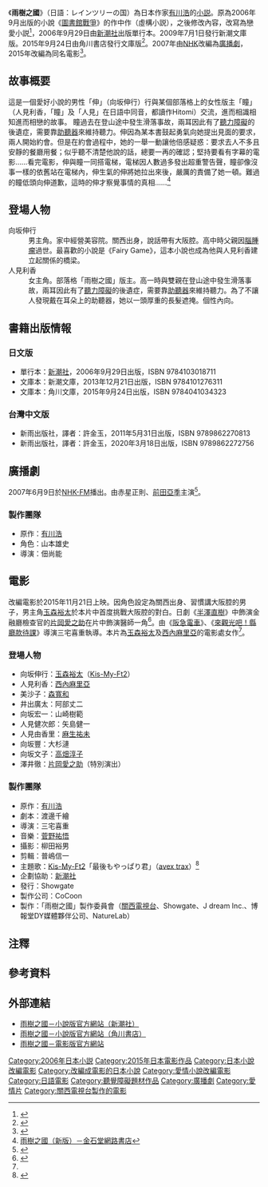 《'''雨樹之國'''》（日語：レインツリーの国）為日本作家[[有川浩|有川浩]]的[[小説|小説]]。原為2006年9月出版的小說《[[圖書館戰爭|圖書館戰爭]]》的作中作（虛構小説），之後修改內容，改寫為戀愛小説<ref>{{Cite book|author =有川浩|title =レインツリーの国 |publisher =新潮社 |pages =200 - 203|chapter =あとがき}}</ref>，2006年9月29日由[[新潮社|新潮社]]出版單行本。2009年7月1日發行新潮文庫版。2015年9月24日由角川書店發行文庫版<ref>{{cite news|url=http://raintree-movie.tumblr.com/post/128079179666/|title=9/25(金)より、映画原作小説 発売決定！|publisher=映画『レインツリーの国』公式サイト|date=2015-09-01|accessdate=2015-09-02}}</ref>。2007年由[[NHK|NHK]]改編為[[廣播劇|廣播劇]]，2015年改編為同名電影<ref name="movie">{{cite news|url=http://www.cinematoday.jp/page/N0067681|title=キスマイ玉森、有川浩「レインツリーの国」実写化で映画初主演！|publisher=シネマトゥデイ|date=2014-10-29|accessdate=2014-10-29}}</ref>。

{{Infobox Book 
| name                 = 雨樹之國
| image                = 
| image_caption        = 
| author               = 有川浩
| title_orig           = {{lang|ja|レインツリーの国}}
| translator           = {{flagicon|TWN}} 許金玉
| illustrator          =
| cover_artist         = 
| country              = {{flagicon|JPN}} 日本
| language             = 日文
| series               = 
| subject              = 戀愛小說
| genre                = 平裝書
| publisher            = {{flagicon|JPN}} 新潮社（單行本）<br />{{flagicon|JPN}} 新潮文庫（文庫版）<br />{{flagicon|JPN}} 角川文庫（文庫版）<br />{{flagicon|TWN}} 新雨出版社
| release_date         = {{flagicon|JPN}} 2006年9月29日（新潮社單行本）<br />{{flagicon|JPN}} 2013年12月21日（新潮文庫版）<br />{{flagicon|JPN}} 2015年9月24日（角川文庫版）<br />{{flagicon|TWN}} 2011年5月31日（台灣中文版）
| chinese_release_date = 
| media_type           = 紙本
| pages                = {{flagicon|JPN}} 206頁（單行本）<br />{{flagicon|JPN}} 238頁（文庫版）<br />{{flagicon|TWN}} 240頁（台灣中文版）
| size_weight          =
| format               =
| isbn                 = {{flagicon|JPN}} ISBN 9784103018711（單行本）<br />{{flagicon|JPN}} ISBN 9784101276311（文庫版）<br />{{flagicon|TWN}} ISBN 9789862270813（台灣中文版）
| oclc                 = 
| preceded_by          = 
| followed_by          = 
}}

== 故事概要 ==
這是一個愛好小說的男性「伸」（向坂伸行）行與某個部落格上的女性版主「瞳」（人見利香，「瞳」及「人見」在日語中同音，都讀作Hitomi）交流，進而相識相知進而相戀的故事。
瞳過去在登山途中發生滑落事故，兩耳因此有了[[聽力障礙|聽力障礙]]的後遺症，需要靠[[助聽器|助聽器]]來維持聽力。伸因為某本書鼓起勇氣向她提出見面的要求，兩人開始約會。但是在約會過程中，她的一舉一動讓他倍感疑惑：要求去人不多且安靜的餐廳用餐；似乎聽不清楚他說的話，總要一再的確認；堅持要看有字幕的電影……看完電影，伸與瞳一同搭電梯，電梯因人數過多發出超重警告聲，瞳卻像沒事一樣的依舊站在電梯內，伸生氣的伸將她拉出來後，嚴厲的責備了她一頓。難過的瞳低頭向伸道歉，這時的伸才察覺事情的真相……<ref>[https://www.kingstone.com.tw/basic/2018611798627/ 雨樹之國（新版）－金石堂網路書店]</ref>

== 登場人物 ==
; 向坂伸行
: 男主角。家中經營美容院。關西出身，說話帶有大阪腔。高中時父親因[[腦腫瘤|腦腫瘤]]過世。最喜歡的小說是《Fairy Game》，這本小說也成為他與人見利香建立起關係的橋梁。
; 人見利香
: 女主角。部落格「雨樹之國」版主。高一時與雙親在登山途中發生滑落事故，兩耳因此有了[[聽力障礙|聽力障礙]]的後遺症，需要靠[[助聽器|助聽器]]來維持聽力。為了不讓人發現戴在耳朵上的助聽器，她以一頭厚重的長髮遮掩。個性內向。

== 書籍出版情報 ==
=== 日文版 === 
* 單行本：[[新潮社|新潮社]]，2006年9月29日出版，ISBN 9784103018711
* 文庫本：新潮文庫，2013年12月21日出版，ISBN 9784101276311
* 文庫本：角川文庫，2015年9月24日出版，ISBN 9784041034323

=== 台灣中文版 === 
* 新雨出版社，譯者：許金玉，2011年5月31日出版，ISBN 9789862270813
* 新雨出版社，譯者：許金玉，2020年3月18日出版，ISBN 9789862272756

== 廣播劇 ==
2007年6月9日於[[NHK-FM|NHK-FM]]播出。由赤星正則、[[前田亞季|前田亞季]]主演<ref>{{cite web|url=http://www.nhk.or.jp/audio/old/prog_fm_former2007.html|title=放送済の作品（2007年）|work=FMシアター|publisher=[[NHK-FM放送|NHK-FM]]|date=|accessdate=2014-10-29}}</ref>。

=== 製作團隊 ===
* 原作：[[有川浩|有川浩]]
* 角色：山本雄史
* 導演：佃尚能

== 電影 ==
改編電影於2015年11月21日上映。因角色設定為關西出身、習慣講大阪腔的男子，男主角[[玉森裕太|玉森裕太]]於本片中首度挑戰大阪腔的對白。日劇《[[半澤直樹|半澤直樹]]》中飾演金融廳檢查官的[[片岡愛之助_(第六代)|片岡愛之助]]在片中飾演醫師一角<ref name=cast1>{{cite web|url=http://www.cinematoday.jp/page/N0072564|title=キスマイ玉森、大阪弁初挑戦に、ネイティブの片岡愛之助がアドバイス！|publisher=シネマトゥデイ|date=2015-04-20|accessdate=2015-04-20}}</ref>。由《[[阪急電車|阪急電車]]》、《[[來觀光吧！縣廳款待課|來觀光吧！縣廳款待課]]》導演三宅喜重執導。本片為[[玉森裕太|玉森裕太]]及[[西內麻里亞|西內麻里亞]]的電影處女作<ref name="movie"/>。

{{Infobox film
| name           = 雨樹之國<br>{{lang|ja|レインツリーの国}}
| image          = 
| image size     = 
| border         = 
| alt            = 
| caption        = 
| director       = 三宅喜重
| producer       = 《雨樹之國》製作委員會
| writer         = 
| screenplay     = 渡邊千繪
| story          = 
| based on       = {{based on|雨樹之國|有川浩}}
| narrator       = 
| starring       = [[玉森裕太|玉森裕太]]、[[西內麻里亞|西內麻里亞]]
| music          = 菅野祐悟
| cinematography = 柳田裕男
| editing        = 普嶋信一
| studio         = 
| distributor    = {{flagicon|JPN}} Showgate<br />{{flagicon|TWN}} 洧誠國際<ref>[http://www.ccr.com.tw/goods/333312 雨樹之國 DVD－佳佳唱片行]</ref>
| released       = {{flagicon|JPN}} 2015年11月21日<br />{{flagicon|TWN}} 2016年11月22日<ref group="注">台灣未上映，此為DVD發行日期。</ref>
| runtime        =
| country        = {{JPN}}
| language       = 日語
| budget         = 
| gross          = 
| cn_name        =  
| hk_name        = 
| tw_name        =  
}}

=== 登場人物 ===
* 向坂伸行：[[玉森裕太|玉森裕太]]（[[Kis-My-Ft2|Kis-My-Ft2]]）
* 人見利香：[[西內麻里亞|西內麻里亞]]
* 美沙子：[[森寬和|森寬和]]
* 井出廣太：阿部丈二
* 向坂宏一：山崎樹範
* 人見健次郎：矢島健一
* 人見由香里：[[麻生祐未|麻生祐未]]
* 向坂豐：大杉漣
* 向坂文子：[[高畑淳子|高畑淳子]]
* 澤井徹：[[片岡愛之助_(第六代)|片岡愛之助]]（特別演出）

=== 製作團隊 ===
* 原作：[[有川浩|有川浩]]
* 劇本：渡邊千繪
* 導演：三宅喜重
* 音樂：[[菅野祐悟|菅野祐悟]]
* 攝影：柳田裕男
* 剪輯：普嶋信一
* 主題歌：[[Kis-My-Ft2|Kis-My-Ft2]]「最後もやっぱり君」（[[avex_trax|avex trax]]）<ref>{{Cite web|url=http://www.oricon.co.jp/news/2057570/full/|title=キスマイ、玉森初主演映画主題歌 つんく♂が楽曲提供「心温まる作品」|publisher=[[オリコン|ORICON]]|date=2015-08-14|accessdate=2015-08-17}}</ref>
* 企劃協助：[[新潮社|新潮社]]
* 發行：Showgate
* 製作公司：CoCoon
* 製作：「雨樹之國」製作委員會（[[關西電視台|關西電視台]]、Showgate、J dream Inc.、博報堂DY媒體夥伴公司、NatureLab）

== 注釋 ==
{{Reflist|group="注"}}

== 參考資料 ==
{{Reflist}}

== 外部連結 ==
* [https://web.archive.org/web/20160316171704/http://www.shinchosha.co.jp/book/301871/ 雨樹之國－小說版官方網站（新潮社）]
* [http://www.kadokawa.co.jp/product/321505000024/ 雨樹之國－小說版官方網站（角川書店）]
* [https://web.archive.org/web/20150729053844/http://raintree-movie.jp/ 雨樹之國－電影版官方網站]

{{DEFAULTSORT:Raintree no kuni}}
[[Category:2006年日本小説|Category:2006年日本小説]]
[[Category:2015年日本電影作品|Category:2015年日本電影作品]]
[[Category:日本小說改編電影|Category:日本小說改編電影]]
[[Category:改編成電影的日本小說|Category:改編成電影的日本小說]]
[[Category:愛情小說改編電影|Category:愛情小說改編電影]]
[[Category:日語電影|Category:日語電影]]
[[Category:聽覺障礙題材作品|Category:聽覺障礙題材作品]]
[[Category:廣播劇|Category:廣播劇]]
[[Category:愛情片|Category:愛情片]]
[[Category:關西電視台製作的電影|Category:關西電視台製作的電影]]